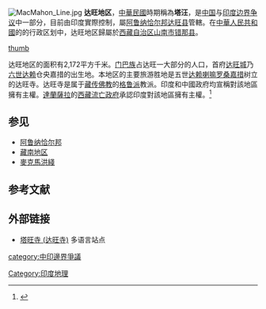 {{About|中印争议地区|阿鲁纳恰尔邦的县|达旺县}}
[[File:MacMahon_Line.jpg|thumb]]
'''达旺地区'''，[[中華民國大陸時期|中華民國]]時期稱為'''塔汪'''，是[[中国|中国]]与[[印度|印度]][[中印邊界問題|边界争议]]中一部分，目前由印度實際控制，屬[[阿鲁纳恰尔邦|阿鲁纳恰尔邦]][[达旺县|达旺县]]管轄。在[[中華人民共和國|中華人民共和國]]的的行政区划中，达旺地区歸屬於[[西藏自治区|西藏自治区]][[山南市|山南市]][[错那县|错那县]]。

[[file:Tawang-monastry.jpg|thumb]]

达旺地区的面积有2,172平方千米。[[门巴族|门巴族]]占达旺一大部分的人口，首府[[达旺城|达旺城]]乃[[六世达赖|六世达赖]]仓央嘉措的出生地。本地区的主要旅游胜地是五世[[达赖喇嘛|达赖喇嘛]][[罗桑嘉措|罗桑嘉措]]树立的达旺寺。达旺寺是属于[[藏传佛教|藏传佛教]]的[[格鲁派|格鲁派]]教派。印度和中國政府均宣稱對該地區擁有主權。[[達蘭薩拉|達蘭薩拉]]的[[西藏流亡政府|西藏流亡政府]]承認印度對該地區擁有主權。<ref>{{cite news |title = Tawang is part of India: Dalai Lama |publisher = TNN |date = 4 June 2008 |url = http://timesofindia.indiatimes.com/India/Tawang_is_part_of_India_Dalai_Lama_/articleshow/3097568.cms |accessdate = 4 June 2008 |archive-date = 2011-01-25 |archive-url = https://web.archive.org/web/20110125122218/http://timesofindia.indiatimes.com/India/Tawang_is_part_of_India_Dalai_Lama_/articleshow/3097568.cms |dead-url = no }}</ref>

==参见==
*[[阿鲁纳恰尔邦|阿鲁纳恰尔邦]]
*[[藏南地区|藏南地区]]
*[[麥克馬洪綫|麥克馬洪綫]]

==参考文献==
{{reflist}}

==外部链接==
* [http://tawang.site/ 塔旺寺 (达旺寺)]{{Dead link}} 多语言站点

{{Arunachal Pradesh}}
[[Category:印度地理|Category:印度地理]]
[[category:中印邊界爭議|category:中印邊界爭議]]